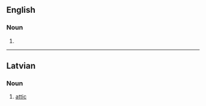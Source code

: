 ==English==

===Noun===
{{head|en|noun form}}

# {{plural of|en|mansard}}

----

==Latvian==

===Noun===
{{lv-noun|m}}

# [[attic]]